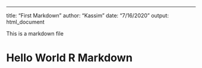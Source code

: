 ---
title: "First Markdown"
author: "Kassim"
date: "7/16/2020"
output: html_document

This is a markdown file

# Hello World R Markdown

